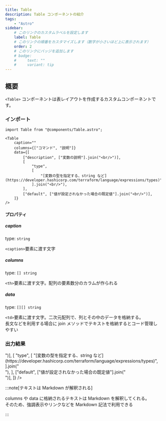 ```yaml
---
title: Table
description: Table コンポーネントの紹介
tags:
    - "Astro"
sidebar:
    # このリンクのカスタムラベルを設定します
    label: Table
    # このリンクの順番をカスタマイズします（数字が小さいほど上に表示されます）
    order: 2
    # このリンクにバッジを追加します
    # badge:
    #     text: ""
    #     variant: tip
---
```



## 概要

`<Table>` コンポーネントは表レイアウトを作成するカスタムコンポーネントです。

### インポート

```mdx
import Table from "@components/Table.astro";

<Table
    caption=""
    columns={["コマンド", "説明"]}
    data={[
        ["description", ["変数の説明"].join("<br/>")],
        [
            "type",
            [
                "[変数の型を指定する、string など](https://developer.hashicorp.com/terraform/language/expressions/types)",
            ].join("<br/>"),
        ],
        ["default", ["値が設定されなかった場合の既定値"].join("<br/>")],
    ]}
/>
```

#### プロパティ

##### caption

type: `string`

`<caption>`要素に渡す文字

##### columns

type: `[] string`

`<th>`要素に渡す文字。配列の要素数分のカラムが作られる

##### data

type: `[][] string`

`<td>`要素に渡す文字。二次元配列で、列とその中のデータを格納する。  
長文などを利用する場合に join メソッドでテキストを格納するとコード管理しやすい

### 出力結果

<Table
    caption=""
    columns={["コマンド", "説明"]}
    data={[
        ["description", ["変数の説明"].join("<br/>")],
        [
            "type",
            [
                "[変数の型を指定する、string など](https://developer.hashicorp.com/terraform/language/expressions/types)",
            ].join("<br/>"),
        ],
        ["default", ["値が設定されなかった場合の既定値"].join("<br/>")],
    ]}
/>

:::note[テキストは Markdown が解釈される]

columns や data に格納されるテキストは Markdown を解釈してくれる。  
そのため、強調表示やリンクなどを Markdown 記法で利用できる

:::
